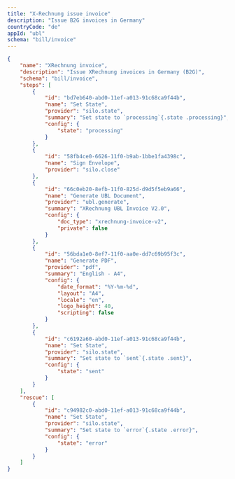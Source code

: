 ```yaml
---
title: "X-Rechnung issue invoice"
description: "Issue B2G invoices in Germany"
countryCode: "de"
appId: "ubl"
schema: "bill/invoice"
---
```


```json Example X-Rechnung workflow with states
{
    "name": "XRechnung invoice",
    "description": "Issue XRechnung invoices in Germany (B2G)",
    "schema": "bill/invoice",
    "steps": [
        {
            "id": "bd7eb640-abd0-11ef-a013-91c68ca9f44b",
            "name": "Set State",
            "provider": "silo.state",
            "summary": "Set state to `processing`{.state .processing}",
            "config": {
                "state": "processing"
            }
        },
        {
            "id": "58fb4ce0-6626-11f0-b9ab-1bbe1fa4398c",
            "name": "Sign Envelope",
            "provider": "silo.close"
        },
        {
            "id": "66c0eb20-8efb-11f0-825d-d9d5f5eb9a66",
            "name": "Generate UBL Document",
            "provider": "ubl.generate",
            "summary": "XRechnung UBL Invoice V2.0",
            "config": {
                "doc_type": "xrechnung-invoice-v2",
                "private": false
            }
        },
        {
            "id": "56bda1e0-8ef7-11f0-aa0e-dd7c69b95f3c",
            "name": "Generate PDF",
            "provider": "pdf",
            "summary": "English - A4",
            "config": {
                "date_format": "%Y-%m-%d",
                "layout": "A4",
                "locale": "en",
                "logo_height": 40,
                "scripting": false
            }
        },
        {
            "id": "c6192a60-abd0-11ef-a013-91c68ca9f44b",
            "name": "Set State",
            "provider": "silo.state",
            "summary": "Set state to `sent`{.state .sent}",
            "config": {
                "state": "sent"
            }
        }
    ],
    "rescue": [
        {
            "id": "c94982c0-abd0-11ef-a013-91c68ca9f44b",
            "name": "Set State",
            "provider": "silo.state",
            "summary": "Set state to `error`{.state .error}",
            "config": {
                "state": "error"
            }
        }
    ]
}
```